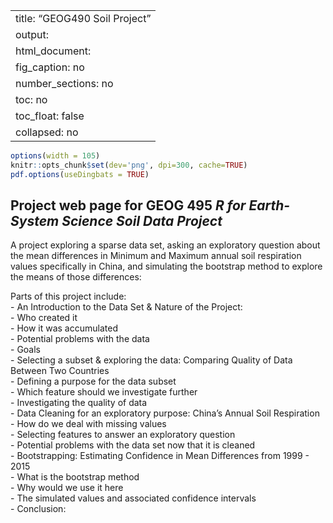
---
title: "GEOG490 Soil Project"
output: 
  html_document:
    fig_caption: no
    number_sections: no
    toc: no
    toc_float: false
    collapsed: no
---

```r
options(width = 105)
knitr::opts_chunk$set(dev='png', dpi=300, cache=TRUE)
pdf.options(useDingbats = TRUE)
```

## Project web page for GEOG 495 *R for Earth-System Science Soil Data Project* ##
A project exploring a sparse data set, asking an exploratory question about the mean differences in Minimum and Maximum annual soil respiration values specifically in China, and simulating the bootstrap method to explore the means of those differences:\

Parts of this project include:\
- An Introduction to the Data Set & Nature of the Project:\
  - Who created it\
  - How it was accumulated\
  - Potential problems with the data\
  - Goals\
- Selecting a subset & exploring the data: Comparing Quality of Data Between Two Countries\
  - Defining a purpose for the data subset\
  - Which feature should we investigate further\
  - Investigating the quality of data\
- Data Cleaning for an exploratory purpose: China's Annual Soil Respiration\
  - How do we deal with missing values\
  - Selecting features to answer an exploratory question\
  - Potential problems with the data set now that it is cleaned\
- Bootstrapping: Estimating Confidence in Mean Differences from 1999 - 2015\
  - What is the bootstrap method\
  - Why would we use it here\
  - The simulated values and associated confidence intervals\
- Conclusion: \


  

